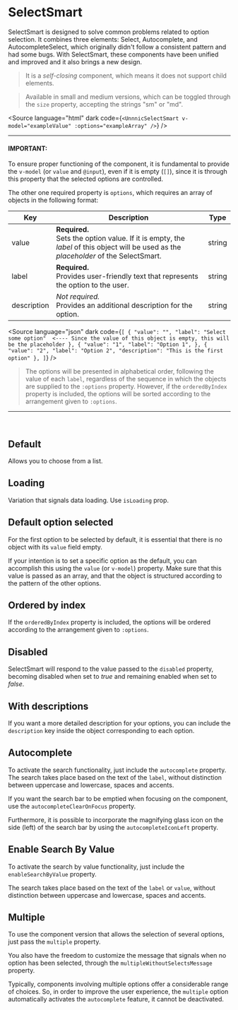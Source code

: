 

<Meta of={SelectSmartStories} />

# SelectSmart

SelectSmart is designed to solve common problems related to option selection.
It combines three elements: Select, Autocomplete, and AutocompleteSelect, which
originally didn't follow a consistent pattern and had some bugs. With SelectSmart,
these components have been unified and improved and it also brings a new design.

> It is a _self-closing_ component, which means it does not support child elements.

> Available in small and medium versions, which can be toggled through the
> `size` property, accepting the strings "sm" or "md".

<Source
  language="html"
  dark
  code={`
    <UnnnicSelectSmart v-model="exampleValue" :options="exampleArray" />
  `}
/>

---

#### **IMPORTANT:**

To ensure proper functioning of the component, it is fundamental to provide the `v-model`
(or `value` and `@input`), even if it is empty (`[]`), since it is through this property
that the selected options are controlled.

The other one required property is `options`, which requires an array of objects in the following format:

| Key         | Description                                                                                                                               | Type   |
| ----------- | ----------------------------------------------------------------------------------------------------------------------------------------- | ------ |
| value       | **Required.**<br/>Sets the option value. If it is empty, the _label_ of this object will be used as the _placeholder_ of the SelectSmart. | string |
| label       | **Required.**<br/>Provides user-friendly text that represents the option to the user.                                                     | string |
| description | _Not required._<br/>Provides an additional description for the option.                                                                    | string |

<Source
  language="json"
  dark
  code={`[
  {
    "value": "",
    "label": "Select some option"  <---- Since the value of this object is empty, this will be the placeholder
  },
  {
    "value": "1",
    "label": "Option 1",
  },
  {
    "value": "2",
    "label": "Option 2",
    "description": "This is the first option"
  },
]`}
/>

> The options will be presented in alphabetical order, following the value of each `label`,
> regardless of the sequence in which the objects are supplied to the `:options` property.
> However, if the `orderedByIndex` property is included, the options will be sorted
> according to the arrangement given to `:options`.

---

<br />

## Default

Allows you to choose from a list.

<Story of={SelectSmartStories.Default} />

## Loading

Variation that signals data loading. Use `isLoading` prop.

<Story of={SelectSmartStories.Loading} />

## Default option selected

For the first option to be selected by default, it is essential that
there is no object with its `value` field empty.

If your intention is to set a specific option as the default, you can
accomplish this using the `value` (or `v-model`) property. Make sure that this
value is passed as an array, and that the object is structured according to the
pattern of the other options.

<Story of={SelectSmartStories.FirstSelected} />

## Ordered by index

If the `orderedByIndex` property is included, the options will
be ordered according to the arrangement given to `:options`.

<Story of={SelectSmartStories.OrderedByIndex} />

## Disabled

SelectSmart will respond to the value passed to the `disabled` property,
becoming disabled when set to _true_ and remaining enabled when set to _false_.

<Story of={SelectSmartStories.Disabled} />

## With descriptions

If you want a more detailed description for your options, you can include the
`description` key inside the object corresponding to each option.

<Story of={SelectSmartStories.WithDescriptions} />

## Autocomplete

To activate the search functionality, just include the `autocomplete` property.
The search takes place based on the text of the `label`, without distinction
between uppercase and lowercase, spaces and accents.

If you want the search bar to be emptied when focusing on the component, use
the `autocompleteClearOnFocus` property.

Furthermore, it is possible to incorporate the magnifying glass icon on the side (left) of
the search bar by using the `autocompleteIconLeft` property.

<Story of={SelectSmartStories.Autocomplete} />

## Enable Search By Value

To activate the search by value functionality, just include the `enableSearchByValue` property.

The search takes place based on the text of the `label` or `value`, without distinction
between uppercase and lowercase, spaces and accents.

<Story of={SelectSmartStories.EnableSearchByValue} />

## Multiple

To use the component version that allows the selection of
several options, just pass the `multiple` property.

You also have the freedom to customize the message that signals
when no option has been selected, through the `multipleWithoutSelectsMessage` property.

Typically, components involving multiple options offer a considerable range
of choices. So, in order to improve the user experience, the `multiple` option
automatically activates the `autocomplete` feature, it cannot be deactivated.

<Story of={SelectSmartStories.Multiple} />
